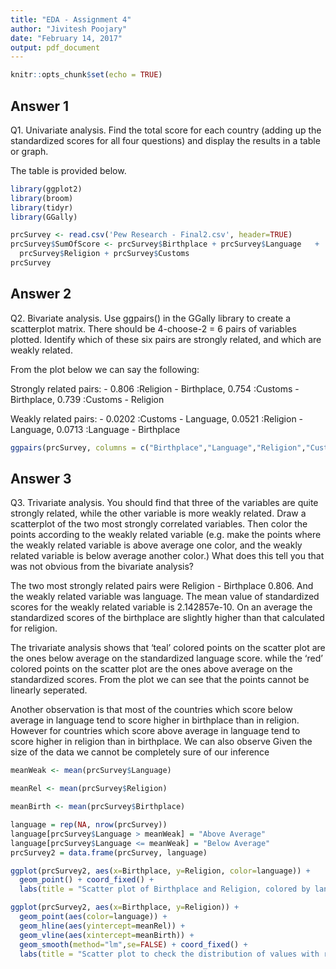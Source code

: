 ---
title: "EDA - Assignment 4"
author: "Jivitesh Poojary"
date: "February 14, 2017"
output: pdf_document
---

```{r setup, include=FALSE}
knitr::opts_chunk$set(echo = TRUE)
```

## Answer 1

Q1. Univariate analysis. Find the total score for each country (adding up the standardized scores for all four questions) and display the results in a table or graph.

The table is provided below.

```{r echo=FALSE}
library(ggplot2)
library(broom)
library(tidyr)
library(GGally)

prcSurvey <- read.csv('Pew Research - Final2.csv', header=TRUE)
prcSurvey$SumOfScore <- prcSurvey$Birthplace + prcSurvey$Language	+ 
  prcSurvey$Religion + prcSurvey$Customs
prcSurvey

```

\newpage

## Answer 2

Q2.  Bivariate analysis. Use ggpairs() in the GGally library to create a scatterplot matrix. There should be 4-choose-2 = 6 pairs of variables plotted. Identify which of these six pairs are strongly related, and which are weakly related.

From the plot below we can say the following:

Strongly related pairs:
- 0.806 :Religion - Birthplace, 0.754 :Customs - Birthplace, 0.739 :Customs - Religion

Weakly related pairs:
- 0.0202 :Customs - Language, 0.0521 :Religion - Language, 0.0713 :Language - Birthplace

```{r echo=FALSE}
ggpairs(prcSurvey, columns = c("Birthplace","Language","Religion","Customs"))
```

\newpage

## Answer 3
Q3. Trivariate analysis. You should find that three of the variables are quite strongly related, while the other variable is more weakly related. Draw a scatterplot of the two most strongly correlated variables. Then color the points according to the weakly related variable (e.g. make the points where the weakly related variable is above average one color, and the weakly related variable is below average another color.) What does this tell you that was not obvious from the bivariate analysis?

The two most strongly related pairs were Religion - Birthplace 0.806. And the weakly related variable was language. The mean value of standardized scores for the weakly related variable is 2.142857e-10. On an average the standardized scores of the birthplace are slightly higher than that calculated for religion. 

The trivariate analysis shows that 'teal' colored points on the scatter plot are the ones below average on the standardized language score. while the 'red' colored points on the scatter plot are the ones above average on the standardized scores. From the plot we can see that the points cannot be linearly seperated.

Another observation is that most of the countries which score below average in language tend to score higher in birthplace than in religion. However for countries which score above average in language tend to score higher in religion than in birthplace. We can also observe Given the size of the data we cannot be completely sure of our inference


```{r echo=FALSE}
meanWeak <- mean(prcSurvey$Language)

meanRel <- mean(prcSurvey$Religion)

meanBirth <- mean(prcSurvey$Birthplace)

language = rep(NA, nrow(prcSurvey))
language[prcSurvey$Language > meanWeak] = "Above Average"
language[prcSurvey$Language <= meanWeak] = "Below Average"
prcSurvey2 = data.frame(prcSurvey, language)

ggplot(prcSurvey2, aes(x=Birthplace, y=Religion, color=language)) +
  geom_point() + coord_fixed() +
  labs(title = "Scatter plot of Birthplace and Religion, colored by language")

ggplot(prcSurvey2, aes(x=Birthplace, y=Religion)) + 
  geom_point(aes(color=language)) + 
  geom_hline(aes(yintercept=meanRel)) +
  geom_vline(aes(xintercept=meanBirth)) +
  geom_smooth(method="lm",se=FALSE) + coord_fixed() +
  labs(title = "Scatter plot to check the distribution of values with repect to thier means")
```
